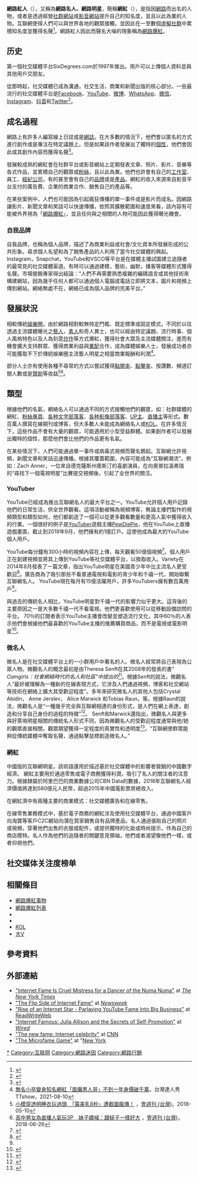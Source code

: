 {{NoteTA
|G1=IT
|1=zh-hans:列表;zh-hant:列表;
|2=zh-cn:斯坦福大学; zh-sg:斯坦福大学; zh-tw:史丹佛大學; zh-hk:史丹福大學; zh-mo:史丹福大學;
}}
{{Redirect|网红}}
{{request translation|en}}
'''網路紅人'''（{{lang-en|Internet celebrity}}），又稱為'''網路名人、網路明星'''，簡稱'''網紅'''（{{lang|en|influencer、Key Opinion Leader (KOL)}}），是指因[[網際網路|網路]]而出名的人物，或者是透過經營[[社群網站|社群網站]]或[[影音網站|影音網站]]提升自己的知名度，並且以此為業的人物。互聯網使得人們可以與世界各地的觀眾接觸，並因此在一至數個[[虛擬社群|虛擬社群]]中累積知名度並獲得名聲<ref>{{Cite journal |url=http://edition.cnn.com/2008/TECH/05/01/roflcon/ |publisher=CNN |date=2008-05-01 |title=The new fame: Internet celebrity |author=Anne Hammock |postscript=<!-- Bot inserted parameter. Either remove it; or change its value to "." for the cite to end in a ".", as necessary. --> |access-date=2014-05-20 |archive-date=2019-02-20 |archive-url=https://web.archive.org/web/20190220152311/http://edition.cnn.com/2008/TECH/05/01/roflcon/ |dead-url=no }}</ref>。網路紅人因此而聲名大噪的現象稱為[[網路爆紅|網路爆紅]]。

==历史==
第一個社交媒體平台SixDegrees.com於1997年推出。用戶可以上傳個人資料並與其他用戶交朋友。

從那時起，社交媒體已成為溝通，社交生活，商業和新聞出版的核心部分。一些最流行的社交媒體平台是[[Facebook|Facebook]]、[[YouTube|YouTube]]、[[微博|微博]]、[[WhatsApp|WhatsApp]]、[[微信|微信]]、[[Instagram|Instagram]]、[[抖音|抖音]]和[[Twitter|Twitter]]<ref>{{Cite web|title=https://www.statista.com/statistics/272014/global-social-networks-ranked-by-number-of-users/|url=|accessdate=|author=|date=|format=|publisher=|language=}}</ref>。

==成名過程==
網路上有許多人編寫線上日誌或是[[網誌|網誌]]。在大多數的情況下，他們會以匿名的方式進行創作或是專注在特定議題上。但是如果該作者發展出了獨特的[[個性|個性]]，他們會因此或其創作內容而獲得名聲<ref>{{Cite book |url=http://books.google.com/?id=4mpshOgwzPsC&pg=PA143 |chapter=9. Become Famous as a Blogger |title=Blogging for Fame and Fortune |author=Jason R. R. Rich|isbn=978-1-59918-342-8|year=2009 |postscript=<!-- Bot inserted parameter. Either remove it; or change its value to "." for the cite to end in a ".", as necessary. -->}}</ref>。

發展較成熟的網紅會在社群平台或影音網站上定期發表文章、照片、影片、音樂等各式作品，並累積自己的觀眾或[[粉絲|粉絲]]，且以此為業。他們也許會有自己的[[工作室|工作室]]、員工、[[經紀公司|經紀公司]]，有的甚至會有自己的[[品牌|品牌]]或是[[產品|產品]]。網紅的收入來源來自影音平台支付的廣告費、企業的商業合作、銷售自己的產品等。

在某些案例中，人們也可能因為引起瘋狂傳播的單一事件或是影片而成名。因網路讓影片、新聞文章和笑話可以快速傳播，依照其擴散範圍和速度來看，該內容有可能被外界視為「[[網路爆紅|網路爆紅]]」，並且任何與之相關的人物可能因此獲得曝光機會。

=== 自我品牌 ===
自我品牌，也稱為個人品牌，描述了為商業利益或社會/文化資本所發展形成的公共形象。尋求個人名望和為了銷售產品的人利用了當今社交媒體的興起。Instagram，Snapchat，YouTube和VSCO等平台是在媒體主播試圖建立追隨者的最常見的社交媒體渠道。有時可以通過建模，藝術，幽默，播客等媒體形式獲得名聲。市場營銷專家得出結論：“人們不再需要熟悉複雜的編碼語言或其他技術來構建網站，因為幾乎任何人都可以通過個人電腦或電話立即將文本，圖片和視頻上傳到網站。網絡無處不在，網絡已成為個人品牌的完美平台。”

==發展狀況==
相較傳統[[娛樂圈|娛樂圈]]，由於網路相對較無特定門檻、既定標準或固定模式，不同於以往透過主流媒體曝光之[[藝人|藝人]]，[[素人|素人]]和奇人異士，也可以經由特定議題、流行時事、個人風格特色以及人為刻意[[炒作|炒作]]等方式爆紅，獲得社會大眾及主流媒體關注，進而有機會擴大支持群眾、獲得商業利益與[[業配|業配]]合作，成為媒體娛樂人士，發展成功者亦可能獲取不下於傳統娛樂圈主流藝人明星之相當商業報酬和利潤<ref>[https://www.ttshow.tw/article/82974 無名小卒變身知名網紅「面癱黑人哥」不到一年身價破千萬]，台灣達人秀TTshow，2021-08-10</ref>。

部分人士亦有使用各種不尋常的方式以嘗試獲得[[單頁點閱率|點閱率]]、[[點擊率|點擊率]]、按讚數、頻道訂閱人數或是[[贊助|贊助]]等收益<ref>[http://www.nextmag.com.tw/realtimenews/news/404424/ 小模穿透明睡衣玩過頭　「露美乳8秒」遭截圖瘋傳！] {{Wayback|url=http://www.nextmag.com.tw/realtimenews/news/404424/ |date=20180801221003 }}，[[壹週刊_(台灣)|壹週刊 (台灣)]]，2018-05-10</ref><ref>[http://www.nextmag.com.tw/breakingnews/international/416754/ 高中男女為直播人氣玩3P　妹子嬌喊：跟槌子一樣好大] {{Wayback|url=http://www.nextmag.com.tw/breakingnews/international/416754/ |date=20180701030602 }}，[[壹週刊_(台灣)|壹週刊 (台灣)]]，2018-06-26</ref>。

==類型==
根據他們的名氣，網絡名人可以通過不同的方式接觸他們的觀眾，如：社群媒體的網紅、[[粉絲專頁|粉絲專頁]]、[[文字部落客|各种文字部落客]]、[[影像部落客|各种影像部落客]]、[[UP主|UP主]]、[[直播主|直播主]]等形式。數百萬人撰寫在線期刊或博客，但大多數人未能成為網絡名人或[[KOL|KOL]]。在許多情況下，這些作品不會有大量的觀眾，可能適用於小型受益群體。如果創作者可以發展出獨特的個性，那麼他們會比他們的作品更有名氣。

在某些情況下，人們可能通過單一事件或病毒式視頻而聲名鵲起。互聯網允許視頻，新聞文章和笑話迅速傳播。根據其覆蓋範圍，內容可能成為“互聯網潮流”。例如：Zach Anner，一位來自德克薩斯州奧斯汀的喜劇演員，在向奧普拉溫弗瑞的“尋找下一個電視明星”比賽提交視頻後，引起了全世界的關注。

=== YouTuber ===
YouTube已經成為推出互聯網名人的最大平台之一。YouTube允許個人用戶記錄他們的日常生活，供全世界觀看。這項活動被稱為視頻博客，無論主播們製作的視頻類型和類型如何，他们都創造了一個可以從更多觀看數量和更高人氣中獲得收入的行業。一個很好的例子是[[YouTuber|YouTuber]]遊戲主播[[PewDiePie|PewDiePie]]，他在YouTube上直播遊戲畫面，截止到2019年9月，他們擁有約1億訂戶。這使他成為最大的YouTube個人用戶。

YouTube每分鐘有300小時的視頻內容在上傳，每天觀看50億個視頻<ref>{{Cite web|title=36 Mind Blowing YouTube Facts, Figures and Statistics – 2017 (re-post)|url=http://videonitch.com/2017/12/13/36-mind-blowing-youtube-facts-figures-statistics-2017-re-post/|accessdate=2019-09-18|date=2017-12-13|work=Videonitch|language=en-US|archive-date=2020-10-22|archive-url=https://web.archive.org/web/20201022034534/http://videonitch.com/2017/12/13/36-mind-blowing-youtube-facts-figures-statistics-2017-re-post/|dead-url=yes}}</ref>。個人用戶正在創建視頻並將其上傳到YouTube等社交媒體平台，以換取收入。Variety在2014年8月發表了一篇文章，指出YouTube明星在美國青少年中比主流名人更受歡迎<ref name="#1">{{Cite web|title=The end of Hollywood and the rise of social media celebrities|url=https://venturebeat.com/2015/03/12/the-end-of-hollywood-and-the-rise-of-social-media-celebrities/|accessdate=2019-09-18|date=2015-03-13|work=VentureBeat|language=en-US|archive-date=2020-12-04|archive-url=https://web.archive.org/web/20201204225627/https://venturebeat.com/2015/03/12/the-end-of-hollywood-and-the-rise-of-social-media-celebrities/|dead-url=no}}</ref>。廣告商為了吸引那些不看普通電視和電影的青少年和千禧一代，開始聯繫互聯網名人。 YouTube現在每月有15億活躍用戶，許多YouTubers擁有數百萬用戶<ref name="#1"/>。

與過去的傳統名人相比，YouTube明星對千禧一代的影響力似乎更大。這背後的主要原因之一是大多數千禧一代不看電視。他們更喜歡使用可以從移動設備訪問的平台。 70％的訂閱者表示YouTube主播會改變並塑造流行文化，其中60％的人表示他們會根據他們最喜歡的YouTube主播的推薦購買商品，而不是電視或電影明星<ref>{{Cite web|title=|url=https://www.forbes.com/sites/under30network/2017/06/20/why-youtube-stars-influence-millennials-more-than-traditional-celebrities/|accessdate=|author=|date=|format=|publisher=|language=|archive-date=2019-08-14|archive-url=https://web.archive.org/web/20190814195320/https://www.forbes.com/sites/under30network/2017/06/20/why-youtube-stars-influence-millennials-more-than-traditional-celebrities/|dead-url=no}}</ref>。

=== 微名人 ===
微名人是在社交媒體平台上的一小群用戶中著名的人。微名人經常將自己表現為公眾人物。微觀名人的概念最初是由Theresa Senft在其2008年的發表的書“ ''Camgirls：社會網絡時代的名人和社區”中提出的''<ref>{{Cite journal|title=Instagram micro-celebrities.|url=https://tulsacommunitycollege-library.on.worldcat.org/oclc/7566787792|date=2018-05-05|journal=Marketing Weekly News|pages=149|issn=1944-2424|access-date=2019-09-18|archive-date=2019-03-25|archive-url=https://web.archive.org/web/20190325044435/https://tulsacommunitycollege-library.on.worldcat.org/oclc/7566787792|dead-url=no}}</ref>。根據Senft的說法，微觀名人“最好被理解為一種新的在線表現方式，它涉及人們通過視頻，博客和社交網站等技術在網絡上擴大其受歡迎程度”。多年來研究微名人的其他人包括Crystal Abidin， Anne Jerslev， Alice Marwick 和Tobias Raun，等。根據Raun的說法，微觀名人是“一種幾乎完全與互聯網相連的身份形式，是人們在網上表達，創造和分享自己身份的過程的特徵”<ref>{{Cite journal|title=Capitalizing intimacy|url=https://journals.sagepub.com/doi/10.1177/1354856517736983|last=Raun|first=Tobias|date=2018-01-10|journal=Convergence: The International Journal of Research into New Media Technologies|issue=1|doi=10.1177/1354856517736983|volume=24|pages=99–113|language=en-US|issn=1354-8565|access-date=2019-09-18|archive-date=2020-11-13|archive-url=https://web.archive.org/web/20201113180857/https://journals.sagepub.com/doi/10.1177/1354856517736983|dead-url=no}}</ref>。 Senft和Marwick還指出，微觀名人與更多與好萊塢明星相關的傳統名人形式不同，因為微觀名人的受歡迎程度通常與他/她的觀眾直接相關，觀眾期望獲得一定程度的真實性和透明度<ref>{{Cite book|chapter=Camgirls: Celebrity and Community in the Age of Social Networks|url=https://www.academia.edu/205283/Camgirls_Celebrity_and_Community_in_the_Age_of_Social_Networks|language=en|first=Theresa (Terri)|last=Senft|title=|access-date=2019-09-18|archive-date=2021-03-04|archive-url=https://web.archive.org/web/20210304070157/https://www.academia.edu/205283/Camgirls_Celebrity_and_Community_in_the_Age_of_Social_Networks|dead-url=no}}</ref>。“互聯網使群眾能夠從傳統媒體中奪取名聲，通過點擊鼠標創造微名人。” 

=== 網紅 ===
中國版的互聯網明星。該術語還用於描述基於社交媒體中的影響者營銷的中國數字經濟。 網紅主要用於通過零售或電子商務獲得利潤，吸引了名人的關注者的注意力。根據隸屬於阿里巴巴的商業數據公司CBN Data的數據，2016年互聯網名人經濟價值將達到580億元人民幣，超過2015年中國電影票房總收入。

在網紅濟中有兩種主要的商業模式：社交媒體廣告和在線零售。

在線零售業務模式中，基於電子商務的網紅涉及使用社交媒體平台，通過中國客戶向淘寶等客戶C2C網站向潛在買家銷售自有品牌產品。名人通過張貼自己的照片或視頻，穿著他們出售的衣服或配件，或提供獨特的化妝或時尚提示，作為自己的商店模特。名人作為他們的追隨者的關鍵意見領袖，他們或者渴望像他們一樣，或者仰視他們。

== 社交媒体关注度榜单 ==
{{最受欢迎的社交媒体帐号和内容}}

==相關條目==
* [[網路爆紅事物|網路爆紅事物]]
* [[網路爆紅列表|網路爆紅列表]]
* {{link-en|YouTube名人列表|List of YouTube personalities}}
* {{link-en|Usenet名人|Usenet celebrity}}
* [[KOL|KOL]]
* [[大V|大V]]

== 參考資料 ==
{{Reflist|25em}}

==外部連結==
* [http://www.nytimes.com/2005/02/26/nyregion/26video.html "Internet Fame Is Cruel Mistress for a Dancer of the Numa Numa"] {{Wayback|url=http://www.nytimes.com/2005/02/26/nyregion/26video.html |date=20150116161248 }} at ''[[The_New_York_Times|The New York Times]]''
* [http://www.newsweek.com/id/114535 "The Flip Side of Internet Fame"] {{Wayback|url=http://www.newsweek.com/id/114535 |date=20100328214123 }} at ''[[Newsweek|Newsweek]]''
* [https://web.archive.org/web/20090414035110/http://www.readwriteweb.com/archives/rise_of_an_internet_star_parla.php "Rise of an Internet Star - Parlaying YouTube Fame Into Big Business"] at [[ReadWriteWeb|ReadWriteWeb]]
* [http://www.wired.com/culture/lifestyle/magazine/16-08/howto_allison "Internet Famous: Julia Allison and the Secrets of Self-Promotion"] {{Wayback|url=http://www.wired.com/culture/lifestyle/magazine/16-08/howto_allison |date=20140324171907 }} at ''[[Wired_(magazine)|Wired]]''
* [http://www.cnn.com/2008/TECH/05/01/roflcon/ "The new fame: Internet celebrity"] {{Wayback|url=http://www.cnn.com/2008/TECH/05/01/roflcon/ |date=20200915030738 }} at [[CNN|CNN]]
* [http://nymag.com/news/media/47958/ "The Microfame Game"] {{Wayback|url=http://nymag.com/news/media/47958/ |date=20210427010335 }} at "[[New_York_(magazine)|New York]]

[[Category:网络红人|*]]
[[Category:互联网|Category:互联网]]
[[Category:網路迷因|Category:網路迷因]]
[[Category:網路行銷|Category:網路行銷]]